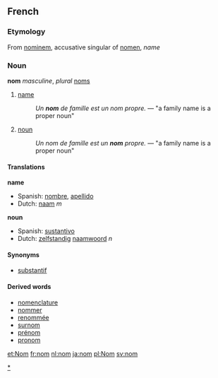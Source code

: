 ==French==
=== Etymology ===
From {{L.}} [[nominem]], accusative singular of [[nomen]], ''name''
=== Noun ===
[[Category:French nouns|*]]
'''nom''' ''masculine'', ''plural'' [[noms]]
# [[name]]
#:''Un '''nom''' de famille est un nom propre.'' &mdash; "a family name is a proper noun"
# [[noun]]
#:''Un nom de famille est un '''nom''' propre.'' &mdash; "a family name is a proper noun"
==== Translations ====
{{checktrans}}
'''name'''
* Spanish: [[nombre]], [[apellido]]
* Dutch: [[naam]] ''m''
'''noun'''
* Spanish: [[sustantivo]]
* Dutch: [[zelfstandig]] [[naamwoord]] ''n''
==== Synonyms ====
* [[substantif]]
==== Derived words ====
* [[nomenclature]]
* [[nommer]]
* [[renommée]]
* [[surnom]]
* [[prénom]]
* [[pronom]]

[[et:Nom]]
[[fr:nom]]
[[nl:nom]]
[[ja:nom]]
[[pl:Nom]]
[[sv:nom]]